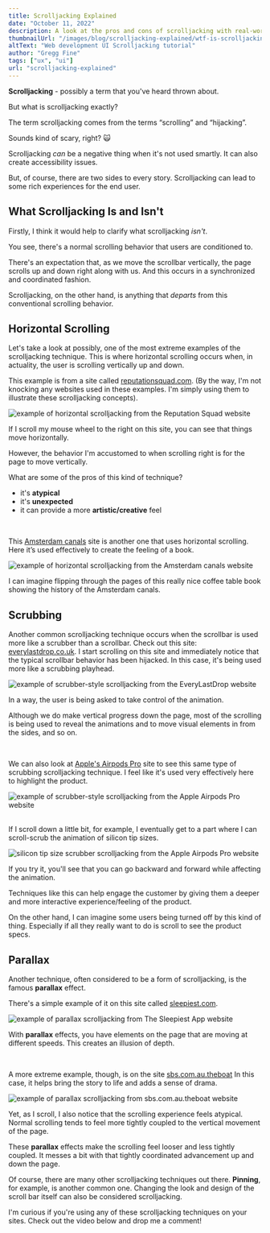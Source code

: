```yaml
---
title: Scrolljacking Explained
date: "October 11, 2022"
description: A look at the pros and cons of scrolljacking with real-world website examples.
thumbnailUrl: "/images/blog/scrolljacking-explained/wtf-is-scrolljacking-tutorial.jpg"
altText: "Web development UI Scrolljacking tutorial"
author: "Gregg Fine"
tags: ["ux", "ui"]
url: "scrolljacking-explained"
---
```


**Scrolljacking** - possibly a term that you've heard thrown about.

But what is scrolljacking exactly?

The term scrolljacking comes from
the terms “scrolling” and “hijacking”.

Sounds kind of scary, right? 🙀

Scrolljacking _can_ be a negative thing when it's not used smartly.
It can also create accessibility issues.

But, of course, there are two sides to every story.
Scrolljacking can lead to some rich experiences for the end user.

## What Scrolljacking Is and Isn't

Firstly, I think it would help to clarify what scrolljacking _isn't_.

You see, there's a normal scrolling behavior that users are conditioned to.

There's an expectation that, as we move the scrollbar vertically, the page scrolls up and down right along with us. And this occurs in a synchronized and coordinated fashion.

Scrolljacking, on the other hand, is anything that _departs_ from this
conventional scrolling behavior.

## Horizontal Scrolling

Let's take a look at possibly, one of the most extreme examples of the scrolljacking technique.
This is where horizontal scrolling occurs when, in actuality, the user is scrolling vertically up and down.

This example is from a site called [reputationsquad.com](https://www.reputationsquad.com/).
(By the way, I'm not knocking any websites used in these examples. I'm simply using them to illustrate these scrolljacking concepts).

<Image
  src="/images/blog/scrolljacking-explained/reputation-squad.png"
  width={2592}
  height={1232}
  layout="responsive"
  alt="example of horizontal scrolljacking from the Reputation Squad website"
/>

If I scroll my mouse wheel to the right on this site, you can see that things move horizontally.

However, the behavior I'm accustomed to when scrolling right is for the page to move vertically.

What are some of the pros of this kind of technique?

- it's **atypical**
- it's **unexpected**
- it can provide a more **artistic/creative** feel

<br />

This [Amsterdam canals](https://canals-amsterdam.nl/) site is another one that uses horizontal scrolling.
Here it’s used effectively to create the feeling of a book.

<Image
  src="/images/blog/scrolljacking-explained/amsterdam-canals.png"
  width={2874}
  height={1402}
  layout="responsive"
  alt="example of horizontal scrolljacking from the Amsterdam canals website"
/>

I can imagine flipping through the pages of this really nice coffee table book showing
the history of the Amsterdam canals.

## Scrubbing

Another common scrolljacking technique occurs when the scrollbar is used more like a scrubber than a scrollbar.
Check out this site: [everylastdrop.co.uk](http://everylastdrop.co.uk/).
I start scrolling on this site and immediately notice that the typical scrollbar behavior has been hijacked. In this case, it's being used more like a scrubbing playhead.

<Image
  src="/images/blog/scrolljacking-explained/every-last-drop.png"
  width={2582}
  height={1376}
  layout="responsive"
  alt="example of scrubber-style scrolljacking from the EveryLastDrop website"
/>

In a way, the user is being asked to take control of the animation.

Although we do make vertical progress down the page,
most of the scrolling is being used to reveal the animations and to
move visual elements in from the sides, and so on.

<br />

We can also look at [Apple's Airpods Pro](https://www.apple.com/airpods-pro/) site to see this same type of scrubbing scrolljacking technique.
I feel like it's used very effectively here to highlight the product.

<Image
  src="/images/blog/scrolljacking-explained/apple.png"
  width={2756}
  height={1322}
  layout="responsive"
  alt="example of scrubber-style scrolljacking from the Apple Airpods Pro website"
/>

<br />
If I scroll down a little bit, for example, I eventually get to a part where I can
scroll-scrub the animation of silicon tip sizes.

<Image
  src="/images/blog/scrolljacking-explained/apple-tips.png"
  width={2746}
  height={1292}
  layout="responsive"
  alt="silicon tip size scrubber scrolljacking from the Apple Airpods Pro website"
/>

If you try it, you'll see that you can go backward and forward while affecting the animation.

Techniques like this can help engage the customer by giving them a deeper and
more interactive experience/feeling of the product.

On the other hand, I can imagine some users being turned off by this kind of thing. Especially if all they really want to do is scroll to see the product specs.

## Parallax

Another technique, often considered to be a form of scrolljacking, is
the famous **parallax** effect.

There's a simple example of it on this site called [sleepiest.com](https://www.sleepiest.com/).

<Image
  src="/images/blog/scrolljacking-explained/sleepiest.png"
  width={2748}
  height={1372}
  layout="responsive"
  alt="example of parallax scrolljacking from The Sleepiest App website"
/>

With **parallax** effects, you have elements on the page that are moving at different
speeds. This creates an illusion of depth.

<br />

A more extreme example, though, is on the site [sbs.com.au.theboat](https://www.sbs.com.au/theboat/)
In this case, it helps bring the story to life and adds a sense of drama.

<Image
  src="/images/blog/scrolljacking-explained/the-boat.png"
  width={2756}
  height={1306}
  layout="responsive"
  alt="example of parallax scrolljacking from sbs.com.au.theboat website"
/>

Yet, as I scroll, I also notice that the scrolling experience feels atypical.
Normal scrolling tends to feel more tightly coupled to the vertical movement of the page.

These **parallax** effects make the scrolling feel looser and less
tightly coupled. It messes a bit with that tightly coordinated advancement up and down the page.

Of course, there are many other scrolljacking techniques out there.
**Pinning**, for example, is another common one.
Changing the look and design of the scroll bar itself can also be considered scrolljacking.

I'm curious if you're using any of these scrolljacking techniques on your
sites. Check out the video below and drop me a comment!

<YouTube
  id="Jy4mRR9ddb4"
  alt="scrolljacking explained video"
  imgSrc="/images/blog/scrolljacking-explained/scrolljacking-explained-video.jpg"
/>
